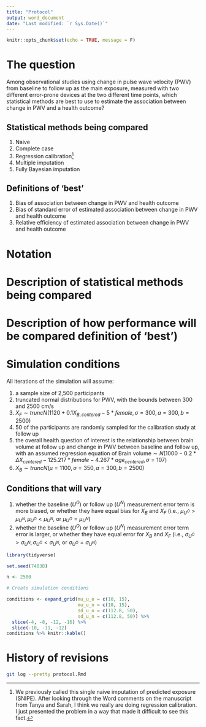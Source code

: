 ```yaml
---
title: "Protocol"
output: word_document
date: "Last modified: `r Sys.Date()`"
---
```


```r
knitr::opts_chunk$set(echo = TRUE, message = F)
```

# The question

Among observational studies using change in pulse wave velocity (PWV) from baseline to follow up as the main exposure, measured with two different error-prone devices at the two different time points, which statistical methods are best to use to estimate the association between change in PWV and a health outcome?

## Statistical methods being compared

1. Naive
2. Complete case
3. Regression calibration^[We previously called this single naive imputation of predicted exposure (SNIPE). After looking through the Word comments on the manuscript from Tanya and Sarah, I think we really are doing regression calibration. I just presented the problem in a way that made it difficult to see this fact.]
4. Multiple imputation
5. Fully Bayesian imputation

## Definitions of 'best'

1. Bias of association between change in PWV and health outcome
2. Bias of standard error of estimated association between change in PWV and health outcome
3. Relative efficiency of estimated association between change in PWV and health outcome

# Notation

# Description of statistical methods being compared

# Description of how performance will be compared definition of 'best')

# Simulation conditions

All iterations of the simulation will assume:

1. a sample size of 2,500 participants
2. truncated normal distributions for PWV, with the bounds between 300 and 2500 cm/s
3. $X_F \sim truncN(1120 + 0.1 X_{B,centered} - 5 *female, \sigma = 300, a = 300, b = 2500)$
4. 50 of the participants are randomly sampled for the calibration study at follow up
5. the overall health question of interest is the relationship between brain volume at follow up and change in PWV between baseline and follow up, with an assumed regression equation of $\textrm{Brain volume} \sim N(1000 - 0.2*\Delta X_{centered} - 125.217 * female - 4.267* age_{centered}, \sigma = 107)$
6. $X_B \sim truncN(\mu = 1100, \sigma = 350, a = 300, b = 2500)$

## Conditions that will vary

1. whether the baseline ($U^O$) or follow up ($U^N$) measurement error term is more biased, or whether they have equal bias for $X_B$ and $X_F$ (i.e., $\mu_{U^O} > \mu_{U^N}, \mu_{U^O} < \mu_{U^N}$, or $\mu_{U^O} = \mu_{U^N}$)
2. whether the baseline ($U^O$) or follow up ($U^N$) measurement error term error is larger, or whether they have equal error for $X_B$ and $X_F$ (i.e., $\sigma_{U^O} > \sigma_{U^N}, \sigma_{U^O} < \sigma_{U^N}$, or $\sigma_{U^O} = \sigma_{U^N}$)

```r
library(tidyverse)

set.seed(74838)

n <- 2500

# Create simulation conditions

conditions <- expand_grid(mu_u_o = c(10, 15), 
                          mu_u_n = c(10, 15), 
                          sd_u_o = c(112.8, 50), 
                          sd_u_n = c(112.8, 50)) %>%
  slice(-4, -8, -12, -16) %>%
  slice(-10, -11, -12)
conditions %>% knitr::kable()
```


# History of revisions
```bash
git log --pretty protocol.Rmd
```

